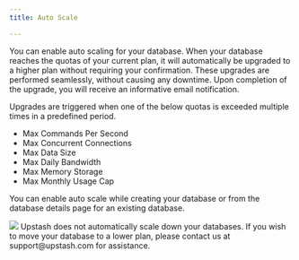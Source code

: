 ```yaml
---
title: Auto Scale

---
```


You can enable auto scaling for your database. When your database reaches the
quotas of your current plan, it will automatically be upgraded to a higher plan
without requiring your confirmation. These upgrades are performed seamlessly,
without causing any downtime. Upon completion of the upgrade, you will receive
an informative email notification.

Upgrades are triggered when one of the below quotas is exceeded multiple times
in a predefined period.

- Max Commands Per Second
- Max Concurrent Connections
- Max Data Size
- Max Daily Bandwidth
- Max Memory Storage
- Max Monthly Usage Cap

You can enable auto scale while creating your database or from the database
details page for an existing database.

<Frame><img src="/img/autoscale/autoscale.png" /></Frame>

<Info>
    Upstash does not automatically scale down your databases. If you wish to
    move your database to a lower plan, please contact us at support@upstash.com
    for assistance.
</Info>
